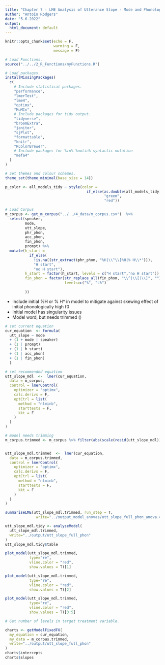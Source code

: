 ```yaml
---
title: "Chapter 7 - LME Analysis of Utterance Slope - Mode and Phonology"
author: "Antoin Rodgers"
date: "5.6.2022"
output:
  html_document: default
---
```


```r
knitr::opts_chunk$set(echo = F,
                      warning = F,
                      message = F)

# Load Functions.
source("../../2_R_Functions/myFunctions.R")
```


```r
# Load packages.
installMissingPackages(
  c(
    # Include statistical packages.
    "performance",
    "lmerTest",
    "lme4",
    "optimx",
    "MuMIn",
    # Include packages for tidy output.
    "tidyverse",
    "broomExtra",
    "janitor",
    "sjPlot",
    "formattable",
    "knitr",
    "RColorBrewer",
    # Include packages for %in% %notin% syntactic notation
    "mefa4"
  )
)

# Set themes and colour schemes.
theme_set(theme_minimal(base_size = 14))

p_color <- all_models_tidy ~ style(color =
                                     if_else(as.double(all_models_tidy) < 0.05,
                                             "green",
                                             "red"))
```


```r
# Load Corpus
m_corpus <- get_m_corpus("../../4_data/m_corpus.csv")  %>%
  select(speaker,
         mode,
         utt_slope,
         phr_phon,
         acc_phon,
         fin_phon,
         prompt) %>%
  mutate(h_start =
           if_else(
             !is.na((str_extract(phr_phon, "%H|\\^\\[%H|% H\\*"))),
             "H start",
             "no H start"),
         h_start = factor(h_start, levels = c("H start","no H start")),
         fin_phon = factor(str_replace_all(fin_phon, "\\^|\\[|\\]", ""),
                           levels=c("%", "L%")
           
         ))


```

- Include initial %H or % H* in model to mitigate against skewing effect of initial phonologically high f0
- Initial model has singularity issues
- Model word, but needs trimmed ()

```r
# set current equation
cur_equation  <- formula(
  utt_slope ~ mode
  + (1 + mode | speaker)
  + (1 | prompt)
  + (1 | h_start)
  + (1 | acc_phon)
  + (1 | fin_phon)
  )

```

```r
# set recommended equation
utt_slope_mdl  <-  lmer(cur_equation,
  data = m_corpus,
  control = lmerControl(
    optimizer = "optimx",
    calc.derivs = F,
    optCtrl = list(
      method = "nlminb",
      starttests = F,
      kkt = F
    )
  )
)

# model needs trimming
m_corpus.trimmed <- m_corpus %>% filter(abs(scale(resid(utt_slope_mdl))) <= 3)


utt_slope_mdl.trimmed  <-  lmer(cur_equation,
  data = m_corpus.trimmed,
  control = lmerControl(
    optimizer = "optimx",
    calc.derivs = F,
    optCtrl = list(
      method = "nlminb",
      starttests = F,
      kkt = F
    )
  )
)

summariseLME(utt_slope_mdl.trimmed, run_step = T,
              write="../output_model_anovas/utt_slope_full_phon_anova.csv")
```

```r
utt_slope_mdl.tidy <- analyseModel(
  utt_slope_mdl.trimmed,
  write="../output/utt_slope_full_phon"
)
utt_slope_mdl.tidy$table
```

```r
plot_model(utt_slope_mdl.trimmed,
           type="re",
           vline.color = "red",
           show.values = T)[1]
```

```r
plot_model(utt_slope_mdl.trimmed,
           type="re",
           vline.color = "red",
           show.values = T)[2]
```

```r
plot_model(utt_slope_mdl.trimmed,
           type="re",
           vline.color = "red",
           show.values = T)[3:5]
```


```r
# Get number of levels in target treatment variable.

charts <- getModelFixedFX(
  my_equation = cur_equation,
  my_data = m_corpus.trimmed,
  write="../output/utt_slope_full_phon"
)
charts$intercepts
charts$slopes

```
